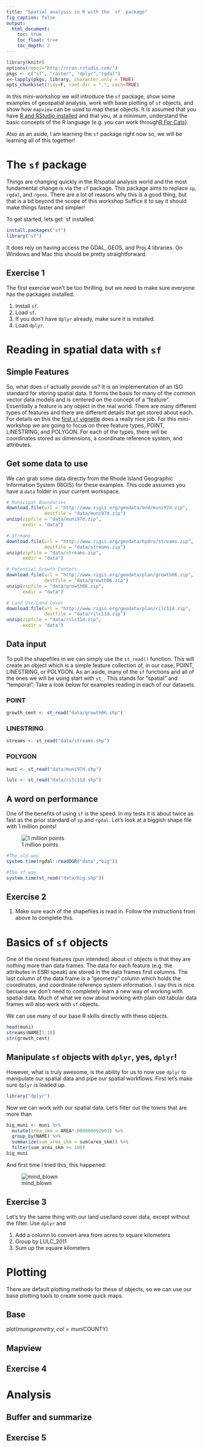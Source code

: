 ```yaml
---
title: "Spatial analysis in R with the `sf` package"
fig_caption: false
output:
  html_document:
    toc: true
    toc_float: true
    toc_depth: 2
---
```


```r
library(knitr)
options(repos="http://cran.rstudio.com/")
pkgs <- c("sf", "raster", "dplyr","rgdal")
x<-lapply(pkgs, library, character.only = TRUE)
opts_chunk$set(tidy=F, root.dir = ".", cach=TRUE)
```

In this mini-workshop we will introduce the `sf` package, show some examples of geospatial analysis, work with base plotting of `sf` objects, and show how `mapview` can be used to map these objects. It is assumed that you have [R and RStudio installed](https://github.com/rhodyrstats/intro_r_workshop#software) and that you, at a minimum, understand the basic concepts of the R language (e.g. you can work through[R For Cats](https://rforcats.net)).

Also as an aside, I am learning the `sf` package right now so, we will be learning all of this together!

# The `sf` package

Things are changing quickly in the R/spatial analysis world and the most fundamental change is via the `sf` package.  This package aims to replace `sp`, `rgdal`, and `rgeos`.  There are a lot of reasons why this is a good thing, but that is a bit beyond the scope of this workshop  Suffice it to say it should make things faster and simpler!

To get started, lets get `sf installed:

```r
install.packages("sf")
library("sf")
```

It does rely on having access the GDAL, GEOS, and Proj.4 libraries.  On Windows and Mac this should be pretty straightforward.

## Exercise 1
The first exercise won't be too thrilling, but we need to make sure everyone has the packages installed. 

1. Install `sf`.
2. Load `sf`.
3. If you don't have `dplyr` already, make sure it is installed.
4. Load `dplyr`.

# Reading in spatial data with `sf`

## Simple Features 
So, what does `sf` actually provide us?  It is an implementation of an ISO standard for storing spatial data.  It forms the basis for many of the common vector data models and is centered on the concept of a "feature".  Essentially a feature is any object in the real world.  There are many different types of features and there are different details that get stored about each. For details on this the [first `sf` vignette](https://cran.r-project.org/web/packages/sf/vignettes/sf1.html) does a really nice job.  For this mini-workshop we are going to focus on three feature types, POINT, LINESTRING, and POLYGON.  For each of the types, there will be coordinates stored as dimensions, a coordinate reference system, and attributes.  

## Get some data to use

We can grab some data directly from the Rhode Island Geographic Information System (RIGIS) for these examples.  This code assumes you have a `data` folder in your current workspace.

```r
# Municipal Boundaries
download.file(url = "http://www.rigis.org/geodata/bnd/muni97d.zip",
              destfile = "data/muni97d.zip")
unzip(zipfile = "data/muni97d.zip", 
      exdir = "data")

# Streams
download.file(url = "http://www.rigis.org/geodata/hydro/streams.zip",
              destfile = "data/streams.zip")
unzip(zipfile = "data/streams.zip", 
      exdir = "data")

# Potential Growth Centers
download.file(url = "http://www.rigis.org/geodata/plan/growth06.zip",
              destfile = "data/growth06.zip")
unzip(zipfile = "data/growth06.zip", 
      exdir = "data")

# Land Use/Land Cover
download.file(url = "http://www.rigis.org/geodata/plan/rilc11d.zip",
              destfile = "data/rilc11d.zip")
unzip(zipfile = "data/rilc11d.zip", 
      exdir = "data")
```


## Data input

To pull the shapefiles in we can simply use the `st_read()` function.  This will create an object which is a simple feature collection of, in our case, POINT, LINESTRING, or POLYGON.  As an aside, many of the `sf` functions and all of the ones we will be using start with `st_`.  This stands for "spatial" and "temporal".  Take a look below for examples reading in each of our datasets.

### POINT

```r
growth_cent <- st_read("data/growth06.shp")
```

### LINESTRING

```r
streams <- st_read("data/streams.shp")
```


### POLYGON

```r
muni <- st_read("data/muni97d.shp")
```

```r
lulc <- st_read("data/rilc11d.shp")
```
## A word on performance

One of the benefits of using `sf` is the speed.  In my tests it is about twice as fast as the prior standard of `sp` and `rgdal`.  Let's look at a biggish shape file with 1 million points!

![1 million points](https://media4.giphy.com/media/13B1WmJg7HwjGU/giphy.gif)

```r
#The old way
system.time(rgdal::readOGR("data","big"))

#The sf way
system.time(st_read("data/big.shp"))
```

## Exercise 2

1. Make sure each of the shapefiles is read in.  Follow the instructions from above to complete this.  

# Basics of `sf` objects

One of the nicest features (pun intended) about `sf` objects is that they are nothing more than data frames.  The data for each feature (e.g. the attributes in ESRI speak) are stored in the data frames first columns.  The last column of the data frame is a "geometry" column which holds the coordinates, and coordinate reference system information.  I say this is nice becuase we don't need to completely learn a new way of working with spatial data.  Much of what we now about working with plain old tabular data frames will also work with `sf` objects.

We can use many of our base R skills directly with these objects.

```r
head(muni)
streams$NAME[1:10]
str(growth_cent)
```

## Manipulate `sf` objects with `dplyr`, yes, `dplyr`!

However, what is truly awesome, is the ability for us to now use `dplyr` to manipulate our spatial data and pipe our spatial workflows.  First let's make sure `dplyr` is loaded up.

```r
library("dplyr")
```

Now we can work with our spatial data.  Let's filter out the towns that are more than 

```r
big_muni <- muni %>%
  mutate(area_skm = AREA*.000000092903) %>%
  group_by(NAME) %>%
  summarize(sum_area_skm = sum(area_skm)) %>%
  filter(sum_area_skm >= 100)
big_muni
```

And first time I tried this, this happened:

![mind_blown](https://media.giphy.com/media/3o7TKSjRrfIPjeiVyM/giphy.gif)

## Exercise 3

Let's try the same thing with our land use/land cover data, except without the filter.  Use `dplyr` and

1. Add a column to convert area from acres to square kilometers
2. Group by LULC_2011
3. Sum up the square kilometers

# Plotting
There are default plotting methods for these sf objects, so we can use our base plotting tools to create some quick maps. 

## Base
plot(muni$geometry, col = muni$COUNTY)

## Mapview

## Exercise 4

# Analysis

## Buffer and summarize

## Exercise 5


